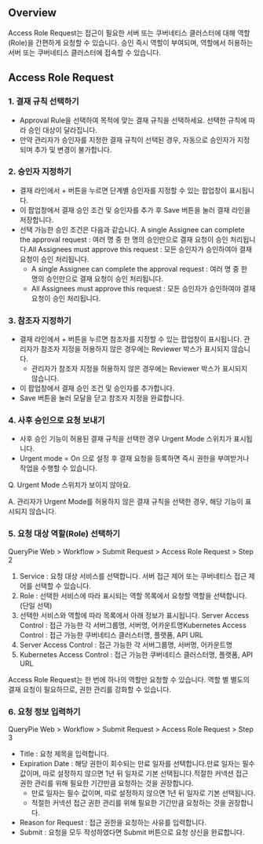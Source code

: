 ## Overview
Access Role Request는 접근이 필요한 서버 또는 쿠버네티스 클러스터에 대해 역할(Role)을 간편하게 요청할 수 있습니다. 승인 즉시 역할이 부여되며, 역할에서 허용하는 서버 또는 쿠버네티스 클러스터에 접속할 수 있습니다.

## Access Role Request
### 1. 결재 규칙 선택하기
* Approval Rule을 선택하여 목적에 맞는 결재 규칙을 선택하세요. 선택한 규칙에 따라 승인 대상이 달라집니다.
* 만약 관리자가 승인자를 지정한 결재 규칙이 선택된 경우, 자동으로 승인자가 지정되며 추가 및 변경이 불가합니다.

### 2. 승인자 지정하기
* 결재 라인에서 + 버튼을 누르면 단계별 승인자를 지정할 수 있는 팝업창이 표시됩니다.
* 이 팝업창에서 결재 승인 조건 및 승인자를 추가 후 Save 버튼을 눌러 결재 라인을 저장합니다.
* 선택 가능한 승인 조건은 다음과 같습니다. A single Assignee can complete the approval request : 여러 명 중 한 명의 승인만으로 결재 요청이 승인 처리됩니다.All Assignees must approve this request : 모든 승인자가 승인하여야 결재 요청이 승인 처리됩니다.
  * A single Assignee can complete the approval request : 여러 명 중 한 명의 승인만으로 결재 요청이 승인 처리됩니다.
  * All Assignees must approve this request : 모든 승인자가 승인하여야 결재 요청이 승인 처리됩니다.

### 3. 참조자 지정하기
* 결재 라인에서 + 버튼을 누르면 참조자를 지정할 수 있는 팝업창이 표시됩니다. 관리자가 참조자 지정을 허용하지 않은 경우에는 Reviewer 박스가 표시되지 않습니다.
  * 관리자가 참조자 지정을 허용하지 않은 경우에는 Reviewer 박스가 표시되지 않습니다.
* 이 팝업창에서 결재 승인 조건 및 승인자를 추가합니다.
* Save 버튼을 눌러 모달을 닫고 참조자 지정을 완료합니다.

### 4. 사후 승인으로 요청 보내기
* 사후 승인 기능이 허용된 결재 규칙을 선택한 경우 Urgent Mode 스위치가 표시됩니다.
* Urgent mode = On 으로 설정 후 결재 요청을 등록하면 즉시 권한을 부여받거나 작업을 수행할 수 있습니다.

Q. Urgent Mode 스위치가 보이지 않아요.

A. 관리자가 Urgent Mode를 허용하지 않은 결재 규칙을 선택한 경우, 해당 기능이 표시되지 않습니다.

### 5. 요청 대상 역할(Role) 선택하기
QueryPie Web > Workflow > Submit Request > Access Role Request > Step 2

1. Service : 요청 대상 서비스를 선택합니다. 서버 접근 제어 또는 쿠버네티스 접근 제어를 선택할 수 있습니다.
2. Role : 선택한 서비스에 따라 표시되는 역할 목록에서 요청할 역할을 선택합니다. (단일 선택)
3. 선택한 서비스와 역할에 따라 목록에서 아래 정보가 표시됩니다. Server Access Control : 접근 가능한 각 서버그룹명, 서버명, 어카운트명Kubernetes Access Control : 접근 가능한 쿠버네티스 클러스터명, 플랫폼, API URL
  1. Server Access Control : 접근 가능한 각 서버그룹명, 서버명, 어카운트명
  2. Kubernetes Access Control : 접근 가능한 쿠버네티스 클러스터명, 플랫폼, API URL

Access Role Request는 한 번에 하나의 역할만 요청할 수 있습니다. 역할 별 별도의 결재 요청이 필요하므로, 권한 관리를 강화할 수 있습니다.

### 6. 요청 정보 입력하기
QueryPie Web > Workflow > Submit Request > Access Role Request > Step 3

* Title : 요청 제목을 입력합니다.
* Expiration Date : 해당 권한이 회수되는 만료 일자를 선택합니다.만료 일자는 필수 값이며, 따로 설정하지 않으면 1년 뒤 일자로 기본 선택됩니다.적절한 커넥션 접근 권한 관리를 위해 필요한 기간만큼 요청하는 것을 권장합니다.
  * 만료 일자는 필수 값이며, 따로 설정하지 않으면 1년 뒤 일자로 기본 선택됩니다.
  * 적절한 커넥션 접근 권한 관리를 위해 필요한 기간만큼 요청하는 것을 권장합니다.
* Reason for Request : 접근 권한을 요청하는 사유를 입력합니다.
* Submit : 요청을 모두 작성하였다면 Submit 버튼으로 요청 상신을 완료합니다.
